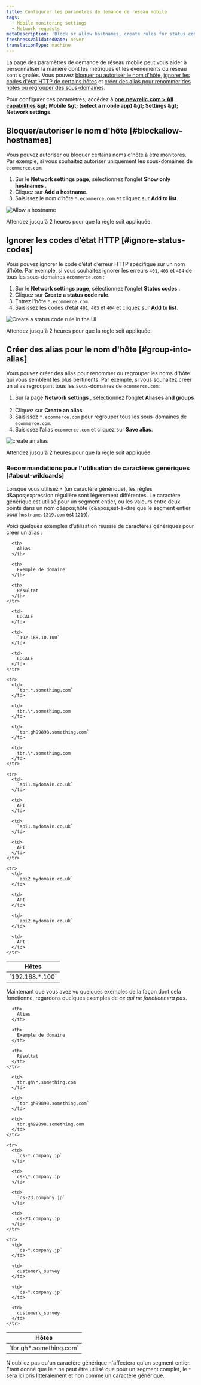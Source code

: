 ```yaml
---
title: Configurer les paramètres de demande de réseau mobile
tags:
  - Mobile monitoring settings
  - Network requests
metaDescription: 'Block or allow hostnames, create rules for status codes, and create aliases for hostnames.'
freshnessValidatedDate: never
translationType: machine
---
```


La page des paramètres de demande de réseau mobile peut vous aider à personnaliser la manière dont les métriques et les événements du réseau sont signalés. Vous pouvez [bloquer ou autoriser le nom d'hôte](#blockallow-hostnames), [ignorer les codes d'état HTTP de certains hôtes](#ignore-status-codes) et [créer des alias pour renommer des hôtes ou regrouper des sous-domaines](#group-into-alias).

Pour configurer ces paramètres, accédez à <DNT>**[one.newrelic.com &gt; All capabilities](https://one.newrelic.com/all-capabilities) &amp;gt; Mobile &amp;gt; (select a mobile app) &amp;gt; Settings &amp;gt; Network settings**</DNT>.

## Bloquer/autoriser le nom d'hôte [#blockallow-hostnames]

Vous pouvez autoriser ou bloquer certains noms d'hôte à être monitorés. Par exemple, si vous souhaitez autoriser uniquement les sous-domaines de `ecommerce.com`:

1. Sur le <DNT>**Network settings page**</DNT>, sélectionnez l’onglet <DNT>**Show only hostnames**</DNT> .
2. Cliquez sur <DNT>**Add a hostname**</DNT>.
3. Saisissez le nom d’hôte `*.ecommerce.com` et cliquez sur <DNT>**Add to list**</DNT>.

<img title="Allow a hostname" alt="Allow a hostname" src="/images/mobile_screenshot-full_show-hostname.webp" />

Attendez jusqu'à 2 heures pour que la règle soit appliquée.

## Ignorer les codes d’état HTTP [#ignore-status-codes]

Vous pouvez ignorer le code d’état d’erreur HTTP spécifique sur un nom d’hôte. Par exemple, si vous souhaitez ignorer les erreurs `401`, `403` et `404` de tous les sous-domaines `ecommerce.com` :

1. Sur le <DNT>**Network settings page**</DNT>, sélectionnez l’onglet <DNT>**Status codes**</DNT> .
2. Cliquez sur <DNT>**Create a status code rule**</DNT>.
3. Entrez l'hôte `*.ecommerce.com`.
4. Saisissez les codes d’état `401`, `403` et `404` et cliquez sur <DNT>**Add to list**</DNT>.

<img title="Create a status code rule" alt="Create a status code rule in the UI" src="/images/mobile_screenshot-full_new-status-rule.webp" />

Attendez jusqu'à 2 heures pour que la règle soit appliquée.

## Créer des alias pour le nom d'hôte [#group-into-alias]

Vous pouvez créer des alias pour renommer ou regrouper les noms d'hôte qui vous semblent les plus pertinents. Par exemple, si vous souhaitez créer un alias regroupant tous les sous-domaines de `ecommerce.com`:

1. Sur la page <DNT>**Network settings**</DNT> , sélectionnez l’onglet <DNT>**Aliases and groups**</DNT> .
2. Cliquez sur <DNT>**Create an alias**</DNT>.
3. Saisissez `*.ecommerce.com` pour regrouper tous les sous-domaines de `ecommerce.com`.
4. Saisissez l’alias `ecommerce.com` et cliquez sur <DNT>**Save alias**</DNT>.

<img title="Create an alias" alt="create an alias" src="/images/mobile_screenshot-full_create-alias.webp" />

Attendez jusqu'à 2 heures pour que la règle soit appliquée.

### Recommandations pour l'utilisation de caractères génériques [#about-wildcards]

Lorsque vous utilisez `*` (un caractère générique), les règles d&amp;apos;expression régulière sont légèrement différentes. Le caractère générique est utilisé pour un segment entier, ou les valeurs entre deux points dans un nom d&amp;apos;hôte (c&amp;apos;est-à-dire que le segment entier pour `hostname.1219.com` est `1219`).

Voici quelques exemples d’utilisation réussie de caractères génériques pour créer un alias :

<table>
  <thead>
    <tr>
      <th>
        Hôtes
      </th>

      <th>
        Alias
      </th>

      <th>
        Exemple de domaine
      </th>

      <th>
        Résultat
      </th>
    </tr>
  </thead>

  <tbody>
    <tr>
      <td>
        `192.168.*.100`
      </td>

      <td>
        LOCALE
      </td>

      <td>
        `192.168.10.100`
      </td>

      <td>
        LOCALE
      </td>
    </tr>

    <tr>
      <td>
        `tbr.*.something.com`
      </td>

      <td>
        tbr.\*.something.com
      </td>

      <td>
        `tbr.gh99898.something.com`
      </td>

      <td>
        tbr.\*.something.com
      </td>
    </tr>

    <tr>
      <td>
        `api1.mydomain.co.uk`
      </td>

      <td>
        API
      </td>

      <td>
        `api1.mydomain.co.uk`
      </td>

      <td>
        API
      </td>
    </tr>

    <tr>
      <td>
        `api2.mydomain.co.uk`
      </td>

      <td>
        API
      </td>

      <td>
        `api2.mydomain.co.uk`
      </td>

      <td>
        API
      </td>
    </tr>
  </tbody>
</table>

Maintenant que vous avez vu quelques exemples de la façon dont cela fonctionne, regardons quelques exemples de *ce qui ne fonctionnera pas*.

<table>
  <thead>
    <tr>
      <th>
        Hôtes
      </th>

      <th>
        Alias
      </th>

      <th>
        Exemple de domaine
      </th>

      <th>
        Résultat
      </th>
    </tr>
  </thead>

  <tbody>
    <tr>
      <td>
        `tbr.gh*.something.com`
      </td>

      <td>
        tbr.gh\*.something.com
      </td>

      <td>
        `tbr.gh99898.something.com`
      </td>

      <td>
        tbr.gh99898.something.com
      </td>
    </tr>

    <tr>
      <td>
        `cs-*.company.jp`
      </td>

      <td>
        cs-\*.company.jp
      </td>

      <td>
        `cs-23.company.jp`
      </td>

      <td>
        cs-23.company.jp
      </td>
    </tr>

    <tr>
      <td>
        `cs-*.company.jp`
      </td>

      <td>
        customer\_survey
      </td>

      <td>
        `cs-*.company.jp`
      </td>

      <td>
        customer\_survey
      </td>
    </tr>
  </tbody>
</table>

N'oubliez pas qu'un caractère générique n'affectera qu'un segment entier. Étant donné que le `*` ne peut être utilisé que pour un segment complet, le `*` sera ici pris littéralement et non comme un caractère générique.